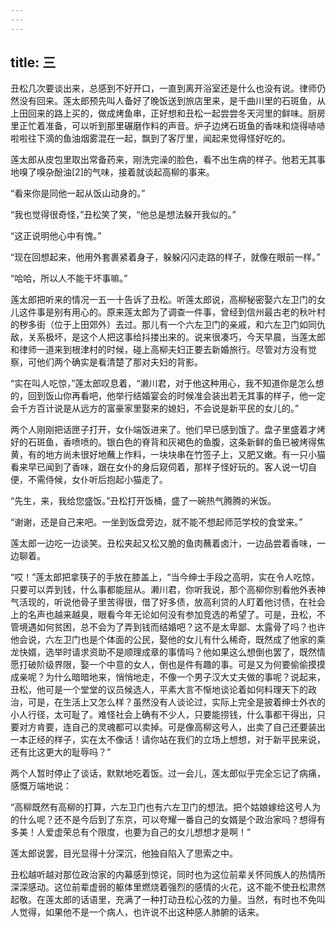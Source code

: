 ```yaml
---
---
---
```

title: 三
---




丑松几次要谈出来，总感到不好开口，一直到离开浴室还是什么也没有说。律师仍然没有回来。莲太郎预先叫人备好了晚饭送到旅店里来，是千曲川里的石斑鱼，从上田回来的路上买的，做成烤鱼串，正好想和丑松一起尝尝冬天河里的鲜味。厨房里正忙着准备，可以听到那里碾磨作料的声音。炉子边烤石斑鱼的香味和烧得哧哧啦啦往下滴的鱼油烟雾混在一起，飘到了客厅里，闻起来觉得怪好吃的。

莲太郎从皮包里取出常备药来，刚洗完澡的脸色，看不出生病的样子。他若无其事地嗅了嗅杂酚油[2]的气味，接着就谈起高柳的事来。

“看来你是同他一起从饭山动身的。”

“我也觉得很奇怪，”丑松笑了笑，“他总是想法躲开我似的。”

“这正说明他心中有愧。”

“现在回想起来，他用外套裹紧着身子，躲躲闪闪走路的样子，就像在眼前一样。”

“哈哈，所以人不能干坏事嘛。”

莲太郎把听来的情况一五一十告诉了丑松。听莲太郎说，高柳秘密娶六左卫门的女儿这件事是别有用心的。原来莲太郎为了调查一件事，曾经到信州最古老的秋叶村的秽多街（位于上田郊外）去过。那儿有一个六左卫门的亲戚，和六左卫门如同仇敌，关系极坏，是这个人把这事给抖搂出来的。说来很凑巧，今天早晨，当莲太郎和律师一道来到根津村的时候，碰上高柳夫妇正要去新婚旅行。尽管对方没有觉察，可他们两个确实是看清楚了那对夫妇的背影。

“实在叫人吃惊，”莲太郎叹息着，“濑川君，对于他这种用心，我不知道你是怎么想的，回到饭山你再看吧，他举行结婚宴会的时候准会装出若无其事的样子，他一定会千方百计说是从远方的富豪家里娶来的媳妇，不会说是新平民的女儿的。”

两个人刚刚把话匣子打开，女仆端饭进来了。他们早已感到饿了。盘子里盛着才烤好的石斑鱼，香喷喷的。银白色的脊背和灰褐色的鱼腹，这条新鲜的鱼已被烤得焦黄，有的地方尚未很好地蘸上作料，一块块串在竹签子上，又肥又嫩。有一只小猫看来早已闻到了香味，跟在女仆的身后窥伺着，那样子怪好玩的。客人说一切自便，不需侍候，女仆听后抱起小猫走了。

“先生，来，我给您盛饭。”丑松打开饭桶，盛了一碗热气腾腾的米饭。

“谢谢，还是自己来吧。一坐到饭盘旁边，就不能不想起师范学校的食堂来。”

莲太郎一边吃一边谈笑。丑松夹起又松又脆的鱼肉蘸着卤汁，一边品尝着香味，一边聊着。

“哎！”莲太郎把拿筷子的手放在膝盖上，“当今绅士手段之高明，实在令人吃惊，只要可以弄到钱，什么事都能屈从。濑川君，你听我说，那个高柳你别看他外表神气活现的，听说他骨子里苦得很，借了好多债，放高利贷的人盯着他讨债，在社会上的名声也越来越臭，眼看今年无论如何没有参加竞选的希望了。可是，丑松，不管境遇如何贫困，总不会为了弄到钱而结婚吧？这不是太卑鄙、太露骨了吗？也许他会说，六左卫门也是个体面的公民，娶他的女儿有什么稀奇，既然成了他家的乘龙快婿，选举时请求资助不是顺理成章的事情吗？他如果这么想倒也罢了，既然情愿打破阶级界限，娶一个中意的女人，倒也是件有趣的事。可是又为何要偷偷摸摸成亲呢？为什么暗暗地来，悄悄地走，不像一个男子汉大丈夫做的事呢？说起来，丑松，他可是一个堂堂的议员候选人，平素大言不惭地谈论着如何料理天下的政治，可是，在生活上又怎么样？虽然没有人谈论过，实际上完全是披着绅士外衣的小人行径，太可耻了。难怪社会上确有不少人，只要能捞钱，什么事都干得出，只要对方肯要，连自己的灵魂都可以卖掉。可是像高柳这号人，出卖了自己还要装出一本正经的样子，实在太不像话！请你站在我们的立场上想想，对于新平民来说，还有比这更大的耻辱吗？”

两个人暂时停止了谈话，默默地吃着饭。过一会儿，莲太郎似乎完全忘记了病痛，感慨万端地说：

“高柳既然有高柳的打算，六左卫门也有六左卫门的想法。把个姑娘嫁给这号人为的什么呢？还不是今后到了东京，可以夸耀一番自己的女婿是个政治家吗？想得有多美！人爱虚荣总有个限度，也要为自己的女儿想想才是啊！”

莲太郎说罢，目光显得十分深沉，他独自陷入了思索之中。

丑松越听越对那位政治家的内幕感到惊诧，同时也为这位前辈关怀同族人的热情所深深感动。这位前辈虚弱的躯体里燃烧着强烈的感情的火花，这不能不使丑松肃然起敬。在莲太郎的话语里，充满了一种打动丑松心弦的力量。当然，有时也不免叫人觉得，如果他不是一个病人，也许说不出这种感人肺腑的话来。